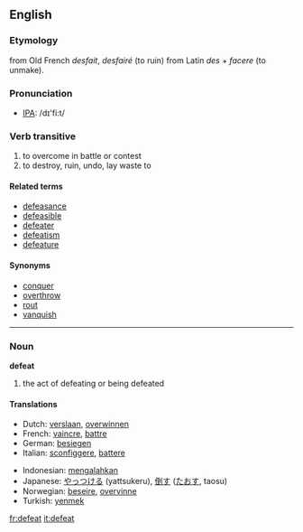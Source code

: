 ==English==

===Etymology===
from Old French ''desfait'', ''desfairé'' (to ruin) from Latin ''des'' + ''facere'' (to unmake).

===Pronunciation===
*[[w:IPA|IPA]]: /d&#618;'fi:t/

===Verb transitive===
{{en-infl-reg-consonant|defeat||}}
# to overcome in battle or contest
# to destroy, ruin, undo, lay waste to

====Related terms====
*[[defeasance]]
*[[defeasible]]
*[[defeater]]
*[[defeatism]]
*[[defeature]]

====Synonyms====
*[[conquer]]
*[[overthrow]]
*[[rout]]
*[[vanquish]]
----
===Noun===
'''defeat'''
# the act of defeating or being defeated

====Translations====
{{top}}
*Dutch: [[verslaan]], [[overwinnen]]
*French: [[vaincre]], [[battre]]
*German: [[besiegen]]
*Italian: [[sconfiggere]], [[battere]]
{{mid}}
*Indonesian: [[mengalahkan]]
*Japanese: [[やっつける]] (yattsukeru), [[倒す]] ([[たおす]], taosu)
*Norwegian: [[beseire]], [[overvinne]]
*Turkish: [[yenmek]]
{{bottom}}

[[fr:defeat]]
[[it:defeat]]